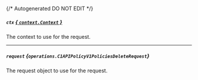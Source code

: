 {/* Autogenerated DO NOT EDIT  */}

##### `ctx` [*{ `context.Context` }*](https://pkg.go.dev/context#Context)
The context to use for the request.

---
##### `request` *{`operations.C1APIPolicyV1PoliciesDeleteRequest`}*
The request object to use for the request.
<Collapsible openLabel={Labels.showProperties} closeLabel={Labels.hideProperties}>
    <C1APIPolicyV1PoliciesDeleteRequest/>
</Collapsible>


